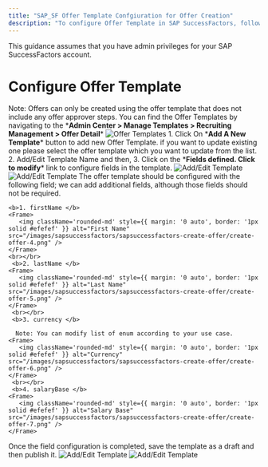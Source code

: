 ```yaml
---
title: "SAP_SF Offer Template Confgiuration for Offer Creation"
description: "To configure Offer Template in SAP SuccessFactors, follow these steps"
---
```



<Warning>
  This guidance assumes that you have admin privileges for your SAP SuccessFactors account.
</Warning>

 # Configure Offer Template

 <Note>
  Note: Offers can only be created using the offer template that does not include any offer approver steps.
</Note>
<Steps>
  <Step title="Go to the Offer Templates">
     You can find the Offer Templates by navigating to the *<b>Admin Center > Manage Templates > Recruiting Management > Offer Detail</b>*
    <Frame>
      <img className='rounded-md' style={{ margin: '0 auto', border: '1px solid #efefef' }} alt="Offer Templates" src="/images/sapsuccessfactors/sapsuccessfactors-create-offer/create-offer-1.png" />
    </Frame>
  </Step>
  <Step title="Add/Edit Offer Template">
       1. Click On *<b>Add A New Template</b>* button to add new Offer Template. if you want to update existing one please select the offer template which you want to update from the list.
       2. Add/Edit Template Name and then, 
       3. Click on the *<b>Fields defined. Click to modify</b>* link to configure fields in the template.
    <Frame>
       <img className='rounded-md' style={{ margin: '0 auto', border: '1px solid #efefef' }} alt="Add/Edit Template" src="/images/sapsuccessfactors/sapsuccessfactors-create-offer/create-offer-2.png" />
    </Frame>
    <Frame>
       <img className='rounded-md' style={{ margin: '0 auto', border: '1px solid #efefef' }} alt="Add/Edit Template" src="/images/sapsuccessfactors/sapsuccessfactors-create-offer/create-offer-3.png" />
    </Frame>
  </Step>

  <Step title="Configure Fields">
   The offer template should be configured with the following field; we can add additional fields, although those fields should not be required.

    <b>1. firstName </b>
    <Frame>
       <img className='rounded-md' style={{ margin: '0 auto', border: '1px solid #efefef' }} alt="First Name" src="/images/sapsuccessfactors/sapsuccessfactors-create-offer/create-offer-4.png" />
    </Frame>
    <br></br>
     <b>2. lastName </b>
    <Frame>
       <img className='rounded-md' style={{ margin: '0 auto', border: '1px solid #efefef' }} alt="Last Name" src="/images/sapsuccessfactors/sapsuccessfactors-create-offer/create-offer-5.png" />
    </Frame>
     <br></br>
     <b>3. currency </b>

      Note: You can modify list of enum according to your use case.
    <Frame>
       <img className='rounded-md' style={{ margin: '0 auto', border: '1px solid #efefef' }} alt="Currency" src="/images/sapsuccessfactors/sapsuccessfactors-create-offer/create-offer-6.png" />
    </Frame>
     <br></br>
     <b>4. salaryBase </b>
    <Frame>
       <img className='rounded-md' style={{ margin: '0 auto', border: '1px solid #efefef' }} alt="Salary Base" src="/images/sapsuccessfactors/sapsuccessfactors-create-offer/create-offer-7.png" />
    </Frame>
  </Step>

  <Step title="Save and Publish Template">
    Once the field configuration is completed, save the template as a draft and then publish it.
    <Frame>
       <img className='rounded-md' style={{ margin: '0 auto', border: '1px solid #efefef' }} alt="Add/Edit Template" src="/images/sapsuccessfactors/sapsuccessfactors-create-offer/create-offer-8.png" />
    </Frame>
    <Frame>
       <img className='rounded-md' style={{ margin: '0 auto', border: '1px solid #efefef' }} alt="Add/Edit Template" src="/images/sapsuccessfactors/sapsuccessfactors-create-offer/create-offer-9.png" />
    </Frame>
  </Step>
</Steps>
